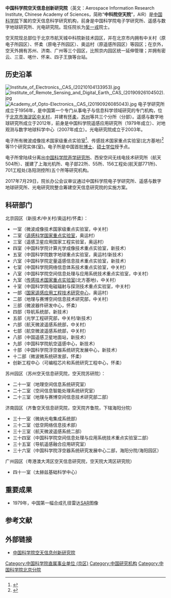 {{Infobox PRCG
|机构名称 = 中国科学院空天信息创新研究院
|职位1 = 所长
|人员1 = [[吴一戎|吴一戎]]
|成立时间 = 2017年
|上级机构 = [[中国科学院|中国科学院]]
|机构类型 = [[中国科学院|中国科学院]]直属[[事业单位|事业单位]]
|行政级别 = 正司局级
|地址1 = {{CHN}}[[北京市|北京市]][[海淀区|海淀区]]邓庄南路9号
|image1 = CAS Beijing Advanced Technology Facility (20190912155528).jpg
|caption1 = 空天院新技术园区
|官网 = http://www.aircas.cas.cn/
}}
'''中国科学院空天信息创新研究院'''（英文：Aerospace Information Research Institute, Chinese Academy of Sciences，简称“'''中科院空天院'''”，AIR）是[[中国科学院|中国科学院]]下属的空天信息科学研究机构，前身是中国科学院电子学研究所、遥感与数字地球研究所、光电研究院。现任院长为[[吴一戎|吴一戎]]院士。

空天院现总部位于北京市航天城中科院新技术园区，并在北京市内拥有中关村（原电子所园区）、怀柔（原电子所园区）、奥运村（原遥感所园区）等园区；在京外，空天外拥有苏州、济南、广州等三个园区，比照京内园区统一延伸管理；并拥有密云、三亚、喀什、怀来、四子王旗等台站。

==历史沿革==
[[File:Institute_of_Electronics,_CAS_(20210104133953).jpg|thumb]]
[[File:Institute_of_Remote_Sensing_and_Digital_Earth,_CAS_(20190926104502).jpg|thumb]]
[[File:Academy_of_Opto-Electronics,_CAS_(20190926085043).jpg|thumb]]
电子学研究所成立于1956年，是中国第一个专门从事电子与信息科学领域研究的专门机构，位于[[北京市|北京市]][[海淀区|海淀区]][[中关村|中关村]]，并建有[[怀柔|怀柔]]，[[苏州|苏州]]等共三个分所（分部）。遥感与数字地球研究所成立于2012年，前身是中国科学院遥感应用研究所（1979年成立）、对地观测与数字地球科学中心（2007年成立）。光电研究院成立于2003年。

电子所有微波成像技术国家级重点实验室<ref group="链">{{Cite web |url=http://www.ie.cas.cn/jgsz/kybm/sysmk/wbcxjs/ |title=微波成像技术国家级重点实验室 |accessdate=2015-02-18 |archive-date=2015-02-18 |archive-url=https://web.archive.org/web/20150218234511/http://www.ie.cas.cn/jgsz/kybm/sysmk/wbcxjs/ |dead-url=no }}</ref>、传感技术国家重点实验室(北方基地)<ref group="链">{{Cite web |url=http://www.ie.cas.cn/jgsz/kybm/sysmk/cgjs/ |title=传感技术国家重点实验室(北方基地) |accessdate=2015-02-18 |archive-date=2015-02-18 |archive-url=https://web.archive.org/web/20150218234104/http://www.ie.cas.cn/jgsz/kybm/sysmk/cgjs/ |dead-url=no }}</ref>等11个研究实体(室)。电子所是中国首批[[博士|博士]]、[[硕士|硕士]][[学位|学位]]授予点。

电子所曾陆续分离出[[中国科学院声学研究所|中国科学院声学研究所]]、西安空间无线电技术研究所（航天504所）、援建了上海光机所、电子部22所、55所、156工程处(航天部771所)、701工程处(洛阳测控所)五个所等研究机构。

2017年7月29日，院长办公会议审议通过中国科学院电子学研究所、遥感与数字地球研究所、光电研究院整合筹建空天信息研究院的实施方案。

==科研部门==
北京园区（新技术/中关村/奥运村/怀柔）：

* 一室（微波成像技术国家级重点实验室，中关村）
* 二室（[[遥感科学国家重点实验室|遥感科学国家重点实验室]]，奥运村）
* 三室（遥感卫星应用国家工程实验室，奥运村）
* 四室（中国科学院计算光学成像技术重点实验室，新技术）
* 五室（中国科学院数字地球重点实验室，奥运村/新技术）
* 六室（中国科学院定量遥感信息技术重点实验室，新技术）
* 七室（中国科学院网络信息体系技术重点实验室，中关村）
* 八室（中国科学院空间信息处理与应用系统技术重点实验室，中关村）
* 九室（[[传感技术国家重点实验室|传感技术国家重点实验室]](北方基地)，中关村）
* 十室（中国科学院电磁辐射与探测技术重点实验室，中关村）
* 一部（[[国家遥感应用工程技术研究中心|国家遥感应用工程技术研究中心]]，奥运村）
* 二部（地理与赛博空间信息技术研究部，中关村）
* 三部（微波器件研发中心，怀柔）
* 四部（导航系统部，新技术）
* 五部（光学工程研究部，中关村/新技术）
* 六部（航天微波遥感系统部，中关村）
* 七部（航空微波遥感系统部，中关村）
* 八部（中国遥感卫星地面站，新技术）
* 九部（中国科学院航空遥感中心，新技术）
* 十部（中国科学院浮空器系统研究发展中心，新技术）
* 十二部（微波微系统研发部，怀柔）
* 创新工程中心（可编程芯片和系统研究工程中心，怀柔）

苏州园区（苏州空天信息研究院，空天院苏研院）：

* 二十一室（地理空间信息系统研究室）
* 二十二室（空间信息智能处理系统研究室）
* 二十三室（地理与赛博空间信息技术研究部二部）

济南园区（齐鲁空天信息研究院，空天院齐鲁院，下辖海阳分院）

* 三十一室（微纳光电集成系统部）
* 三十二室（低空网络信息技术部）
* 三十三室（航天微波遥感系统二部）
* 三十四室（中国科学院空间信息处理与应用系统技术重点实验室二部）
* 三十五室（导航遥感融合应用研究室）
* 三十六室（中国科学院浮空器系统研究发展中心二部，海阳分院/海阳园区）

广州园区（粤港澳大湾区空天信息研究院，空天院大湾区研究院）

* 四十一室（太赫兹基础科学中心）

==重要成果==
*1979年，中国第一幅合成孔径雷达[[合成孔径雷达|SAR]]图像

==参考文献==
{{Reflist}}

==外部链接==
*[http://www.aircas.cas.cn/ 中国科学院空天信息创新研究院]{{Wayback|url=http://www.aircas.cas.cn/ |date=20191003085956 }}
{{reflist|group="链"}}

[[Category:中国科学院直属事业单位_(京区)|Category:中国科学院直属事业单位 (京区)]]
[[Category:中国研究机构|Category:中国研究机构]]
[[Category:中国科学院北京分院|Category:中国科学院北京分院]]